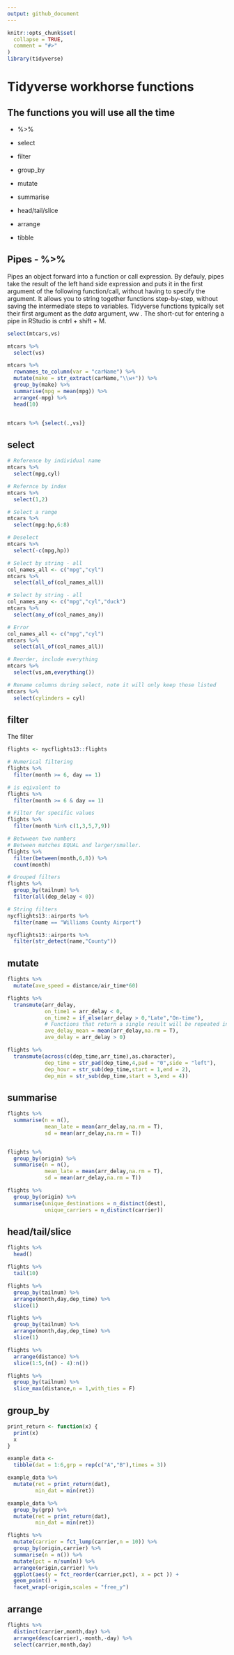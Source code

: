 ```yaml
---
output: github_document
---
```


<!-- README.md is generated from README.Rmd. Please edit that file -->

```r
knitr::opts_chunk$set(
  collapse = TRUE,
  comment = "#>"
)
library(tidyverse)
```

# Tidyverse workhorse functions

## The functions you will use all the time

-   %>%

-   select

-   filter

-   group_by

-   mutate

-   summarise

-   head/tail/slice

-   arrange

-   tibble

## Pipes - %>%

Pipes an object forward into a function or call expression. By defauly, pipes take the result of the left hand side expression and puts it in the first argument of the following function/call, without having to specify the argument. It allows you to string together functions step-by-step, without saving the intermediate steps to variables. Tidyverse functions typically set their first argument as the *data* argument, ww . The short-cut for entering a pipe in RStudio is cntrl + shift + M.

```r
select(mtcars,vs)

mtcars %>% 
  select(vs)

mtcars %>% 
  rownames_to_column(var = "carName") %>% 
  mutate(make = str_extract(carName,"\\w+")) %>% 
  group_by(make) %>% 
  summarise(mpg = mean(mpg)) %>% 
  arrange(-mpg) %>% 
  head(10)


mtcars %>% {select(.,vs)}
```


## select

```r
# Reference by individual name
mtcars %>% 
  select(mpg,cyl)

# Refernce by index
mtcars %>% 
  select(1,2)

# Select a range
mtcars %>% 
  select(mpg:hp,6:8)

# Deselect
mtcars %>% 
  select(-c(mpg,hp))

# Select by string - all
col_names_all <- c("mpg","cyl")
mtcars %>% 
  select(all_of(col_names_all))

# Select by string - all
col_names_any <- c("mpg","cyl","duck")
mtcars %>% 
  select(any_of(col_names_any))

# Error
col_names_all <- c("mpg","cyl")
mtcars %>% 
  select(all_of(col_names_all))

# Reorder, include everything
mtcars %>% 
  select(vs,am,everything())

# Rename columns during select, note it will only keep those listed
mtcars %>% 
  select(cylinders = cyl)
```

## filter

The filter

```r
flights <- nycflights13::flights

# Numerical filtering
flights %>%
  filter(month >= 6, day == 1)

# is eqivalent to
flights %>%
  filter(month >= 6 & day == 1)

# Filter for specific values
flights %>%
  filter(month %in% c(1,3,5,7,9))

# Betwween two numbers
# Between matches EQUAL and larger/smaller. 
flights %>% 
  filter(between(month,6,8)) %>% 
  count(month)

# Grouped filters
flights %>% 
  group_by(tailnum) %>% 
  filter(all(dep_delay < 0))

# String filters
nycflights13::airports %>% 
  filter(name == "Williams County Airport")

nycflights13::airports %>% 
  filter(str_detect(name,"County"))
```


##  mutate

```r
flights %>% 
  mutate(ave_speed = distance/air_time*60)

flights %>% 
  transmute(arr_delay,
            on_time1 = arr_delay < 0,
            on_time2 = if_else(arr_delay > 0,"Late","On-time"),
            # Functions that return a single result will be repeated in each row
            ave_delay_mean = mean(arr_delay,na.rm = T),
            ave_delay = arr_delay > 0)

flights %>% 
  transmute(across(c(dep_time,arr_time),as.character),
            dep_time = str_pad(dep_time,4,pad = "0",side = "left"),
            dep_hour = str_sub(dep_time,start = 1,end = 2),
            dep_min = str_sub(dep_time,start = 3,end = 4))
```


##  summarise

```r
flights %>% 
  summarise(n = n(),
            mean_late = mean(arr_delay,na.rm = T),
            sd = mean(arr_delay,na.rm = T))


flights %>% 
  group_by(origin) %>% 
  summarise(n = n(),
            mean_late = mean(arr_delay,na.rm = T),
            sd = mean(arr_delay,na.rm = T))

flights %>% 
  group_by(origin) %>% 
  summarise(unique_destinations = n_distinct(dest),
            unique_carriers = n_distinct(carrier))

```


##  head/tail/slice

```r
flights %>% 
  head()

flights %>% 
  tail(10)

flights %>% 
  group_by(tailnum) %>% 
  arrange(month,day,dep_time) %>% 
  slice(1)

flights %>% 
  group_by(tailnum) %>% 
  arrange(month,day,dep_time) %>% 
  slice(1)

flights %>% 
  arrange(distance) %>% 
  slice(1:5,(n() - 4):n())

flights %>% 
  group_by(tailnum) %>% 
  slice_max(distance,n = 1,with_ties = F)
```


## group_by
```r

print_return <- function(x) {
  print(x)
  x
}

example_data <- 
  tibble(dat = 1:6,grp = rep(c("A","B"),times = 3)) 

example_data %>% 
  mutate(ret = print_return(dat),
         min_dat = min(ret))

example_data %>% 
  group_by(grp) %>% 
  mutate(ret = print_return(dat),
         min_dat = min(ret))  

flights %>% 
  mutate(carrier = fct_lump(carrier,n = 10)) %>% 
  group_by(origin,carrier) %>% 
  summarise(n = n()) %>% 
  mutate(pct = n/sum(n)) %>% 
  arrange(origin,carrier) %>% 
  ggplot(aes(y = fct_reorder(carrier,pct), x = pct )) +
  geom_point() +
  facet_wrap(~origin,scales = "free_y")
```


##  arrange

```r
flights %>% 
  distinct(carrier,month,day) %>% 
  arrange(desc(carrier),-month,-day) %>% 
  select(carrier,month,day) 
  
```

